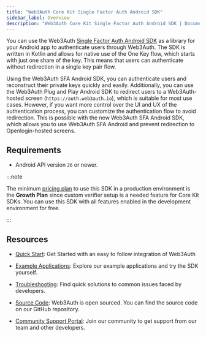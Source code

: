 ```yaml
---
title: "Web3Auth Core Kit Single Factor Auth Android SDK"
sidebar_label: Overview
description: "Web3Auth Core Kit Single Factor Auth Android SDK | Documentation - Web3Auth"
---
```


You can use the Web3Auth
[Single Factor Auth Android SDK](https://github.com/Web3Auth/single-factor-auth-android) as a
library for your Android app to authenticate users through Web3Auth. The SDK is written in Kotlin
and allows for native use of the One Key flow, which starts with just one share of the key. This
means that users can authenticate without redirection in a single key pair flow.

Using the Web3Auth SFA Android SDK, you can authenticate users and reconstruct their private keys
quickly and easily. Additionally, you can use the Web3Auth Plug and Play Android SDK to redirect
users to a Web3Auth-hosted screen (`https://auth.web3auth.io`), which is suitable for most use
cases. However, if you want more control over the UI and UX of the authentication process, you can
customize the authentication flow to avoid redirection. This is possible with the new Web3Auth SFA
Android SDK, which allows you to use Web3Auth SFA Android and prevent redirection to
Openlogin-hosted screens.

## Requirements

- Android API version `26` or newer.

:::note

The minimum [pricing plan](https://web3auth.io/pricing.html) to use this SDK in a production
environment is the **Growth Plan** since custom verifier setup is a needed feature for Core Kit
SDKs. You can use this SDK with all features enabled in the development environment for free.

:::

## Resources

- [Quick Start](/quick-start?product=CORE_KIT&sdk=SFA_ANDROID&framework=ANDROID&stepIndex=0): Get
  Started with an easy to follow integration of Web3Auth

- [Example Applications](/examples?product=Core+Kit&sdk=Single+Factor+Auth+Android+SDK): Explore our
  example applications and try the SDK yourself.

- [Troubleshooting](/troubleshooting): Find quick solutions to common issues faced by developers.

- [Source Code](https://github.com/Web3Auth/single-factor-auth-android): Web3Auth is open sourced.
  You can find the source code on our GitHub repository.

- [Community Support Portal](https://web3auth.io/community/c/help-core-kit/core-kit-sfa-android/26):
  Join our community to get support from our team and other developers.
